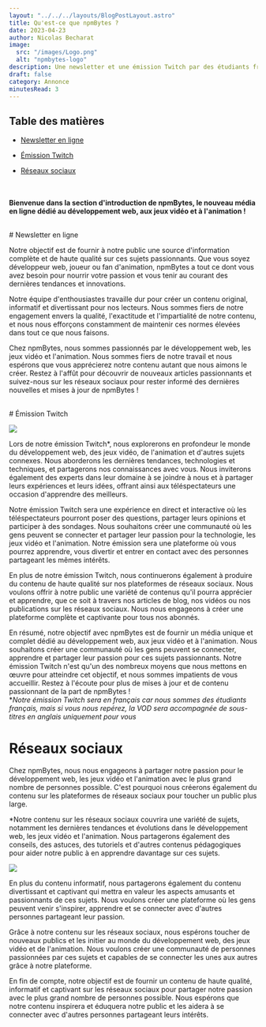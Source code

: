 ```yaml
---
layout: "../../../layouts/BlogPostLayout.astro"
title: Qu'est-ce que npmBytes ?
date: 2023-04-23
author: Nicolas Becharat
image:
  src: "/images/Logo.png"
  alt: "npmbytes-logo"
description: Une newsletter et une émission Twitch par des étudiants français en informatique
draft: false
category: Annonce
minutesRead: 3 
---
```

## Table des matières

*   [Newsletter en ligne](#newsletter-en-ligne)

*   [Émission Twitch](#émission-twitch)

*   [Réseaux sociaux](#réseaux-sociaux)



<br/><br/>**Bienvenue dans la section d'introduction de npmBytes, le nouveau média en ligne dédié au développement web, aux jeux vidéo et à l'animation !** 



<br/>
# Newsletter en ligne


Notre objectif est de fournir à notre public une source d'information complète et de haute qualité sur ces sujets passionnants. Que vous soyez développeur web, joueur ou fan d'animation, npmBytes a tout ce dont vous avez besoin pour nourrir votre passion et vous tenir au courant des dernières tendances et innovations.

Notre équipe d'enthousiastes travaille dur pour créer un contenu original, informatif et divertissant pour nos lecteurs. Nous sommes fiers de notre engagement envers la qualité, l'exactitude et l'impartialité de notre contenu, et nous nous efforçons constamment de maintenir ces normes élevées dans tout ce que nous faisons.

Chez npmBytes, nous sommes passionnés par le développement web, les jeux vidéo et l'animation. Nous sommes fiers de notre travail et nous espérons que vous apprécierez notre contenu autant que nous aimons le créer. Restez à l'affût pour découvrir de nouveaux articles passionnants et suivez-nous sur les réseaux sociaux pour rester informé des dernières nouvelles et mises à jour de npmBytes !

<br/>
# Émission Twitch

<a href = "https://www.twitch.tv/npmbytes/" target="_blank"><img src="https://lh3.googleusercontent.com/drive-viewer/AITFw-xG80gyyI51fEsLVN1XgKX_y7jBp9qYNfegnWiaM_Uei4AIViQxS29qwCRHZkg4uMcPdJJsvfzVYrct76HJXKevo8ovcQ=s1600" class="max-w-full h-auto block m-auto lg:max-w-[60%]"/></a>

Lors de notre émission Twitch*, nous explorerons en profondeur le monde du développement web, des jeux vidéo, de l'animation et d'autres sujets connexes. Nous aborderons les dernières tendances, technologies et techniques, et partagerons nos connaissances avec vous. Nous inviterons également des experts dans leur domaine à se joindre à nous et à partager leurs expériences et leurs idées, offrant ainsi aux téléspectateurs une occasion d'apprendre des meilleurs.

Notre émission Twitch sera une expérience en direct et interactive où les téléspectateurs pourront poser des questions, partager leurs opinions et participer à des sondages. Nous souhaitons créer une communauté où les gens peuvent se connecter et partager leur passion pour la technologie, les jeux vidéo et l'animation. Notre émission sera une plateforme où vous pourrez apprendre, vous divertir et entrer en contact avec des personnes partageant les mêmes intérêts.

En plus de notre émission Twitch, nous continuerons également à produire du contenu de haute qualité sur nos plateformes de réseaux sociaux. Nous voulons offrir à notre public une variété de contenus qu'il pourra apprécier et apprendre, que ce soit à travers nos articles de blog, nos vidéos ou nos publications sur les réseaux sociaux. Nous nous engageons à créer une plateforme complète et captivante pour tous nos abonnés.

En résumé, notre objectif avec npmBytes est de fournir un média unique et complet dédié au développement web, aux jeux vidéo et à l'animation. Nous souhaitons créer une communauté où les gens peuvent se connecter, apprendre et partager leur passion pour ces sujets passionnants. Notre émission Twitch n'est qu'un des nombreux moyens que nous mettons en œuvre pour atteindre cet objectif, et nous sommes impatients de vous accueillir. Restez à l'écoute pour plus de mises à jour et de contenu passionnant de la part de npmBytes !
<br/>
**Notre émission Twitch sera en français car nous sommes des étudiants français, mais si vous nous repérez, la VOD sera accompagnée de sous-titres en anglais uniquement pour vous*
<br/>
# Réseaux sociaux 
Chez npmBytes, nous nous engageons à partager notre passion pour le développement web, les jeux vidéo et l'animation avec le plus grand nombre de personnes possible. C'est pourquoi nous créerons également du contenu sur les plateformes de réseaux sociaux pour toucher un public plus large.

*Notre contenu sur les réseaux sociaux couvrira une variété de sujets, notamment les dernières tendances et évolutions dans le développement web, les jeux vidéo et l'animation. Nous partagerons également des conseils, des astuces, des tutoriels et d'autres contenus pédagogiques pour aider notre public à en apprendre davantage sur ces sujets.


<a href = "https://www.instagram.com/p/Csbb_kwsOwE/?utm_source=ig_web_copy_link&igshid=MzRlODBiNWFlZA==npmbytes/" target="_blank"><img src="https://drive.google.com/uc?id=1FHrgg9KxtHgiCgAUhDNPyy6fVBuS12rF"  class="max-w-full h-auto block m-auto lg:max-w-[60%]" /></a>


En plus du contenu informatif, nous partagerons également du contenu divertissant et captivant qui mettra en valeur les aspects amusants et passionnants de ces sujets. Nous voulons créer une plateforme où les gens peuvent venir s'inspirer, apprendre et se connecter avec d'autres personnes partageant leur passion.

Grâce à notre contenu sur les réseaux sociaux, nous espérons toucher de nouveaux publics et les initier au monde du développement web, des jeux vidéo et de l'animation. Nous voulons créer une communauté de personnes passionnées par ces sujets et capables de se connecter les unes aux autres grâce à notre plateforme.

En fin de compte, notre objectif est de fournir un contenu de haute qualité, informatif et captivant sur les réseaux sociaux pour partager notre passion avec le plus grand nombre de personnes possible. Nous espérons que notre contenu inspirera et éduquera notre public et les aidera à se connecter avec d'autres personnes partageant leurs intérêts.
